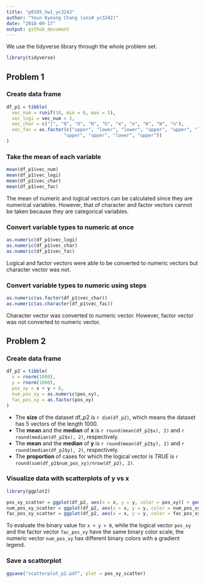 ```yaml
---
title: "p8105_hw1_yc3242"
author: "Youn Kyeong Chang (uni# yc3242)"
date: "2018-09-17"
output: github_document
---
```


We use the tidyverse library through the whole problem set.
```r
library(tidyverse)
```

## Problem 1

### Create data frame 
```r
df_p1 = tibble(
  vec_num = runif(10, min = 0, max = 5),
  vec_logi = vec_num > 2,
  vec_char = c("j", "O", "O", "N", "h", "e", "e", "K", "W", "n"),
  vec_fac = as.factor(c("upper", "lower", "lower", "upper", "upper", "lower", 
                     "upper", "upper", "lower", "upper"))
)
```

### Take the mean of each variable 
```r
mean(df_p1$vec_num)
mean(df_p1$vec_logi)
mean(df_p1$vec_char)
mean(df_p1$vec_fac)
```
The mean of numeric and logical vectors can be calculated since they are numerical variables. 
However, that of character and factor vectors cannot be taken because they are categorical variables.

### Convert variable types to numeric at once
```r
as.numeric(df_p1$vec_logi)
as.numeric(df_p1$vec_char)
as.numeric(df_p1$vec_fac)
```
Logical and factor vectors were able to be converted to numeric vectors but character vector was not.

### Convert variable types to numeric using steps
```r
as.numeric(as.factor(df_p1$vec_char))
as.numeric(as.character(df_p1$vec_fac))
```
Character vector was converted to numeric vector. However, factor vector was not converted to numeric vector.


## Problem 2

### Create data frame
```r
df_p2 = tibble(
  x = rnorm(1000),
  y = rnorm(1000),
  pos_xy = x + y > 0,
  num_pos_xy = as.numeric(pos_xy),
  fac_pos_xy = as.factor(pos_xy)
)
```
* The **size** of the dataset df_p2 is `r dim(df_p2)`, which means the dataset has 5 vectors of the length 1000. 
* The **mean** and the **median** of **x** is `r round(mean(df_p2$x), 2)` and `r round(median(df_p2$x), 2)`, respectively. 
* The **mean** and the **median** of **y** is `r round(mean(df_p2$y), 2)` and `r round(median(df_p2$y), 2)`, respectively. 
* The **proportion** of cases for which the logical vector is _TRUE_ is `r round(sum(df_p2$num_pos_xy)/nrow(df_p2), 2)`. 

### Visualize data with scatterplots of y vs x
```r
library(ggplot2)
```

```r
pos_xy_scatter = ggplot(df_p2, aes(x = x, y = y, color = pos_xy)) + geom_point()
num_pos_xy_scatter = ggplot(df_p2, aes(x = x, y = y, color = num_pos_xy)) + geom_point()
fac_pos_xy_scatter = ggplot(df_p2, aes(x = x, y = y, color = fac_pos_xy)) + geom_point()
```
To evaluate the binary value for ``x + y > 0``, while the logical vector ``pos_xy`` and the factor vector `` fac_pos_xy`` have the same binary color scale, the numeric vector ``num_pos_xy`` has different binary colors with a gradient legend.

### Save a scattorplot
```r
ggsave("scatterplot_p2.pdf", plot = pos_xy_scatter)
```

